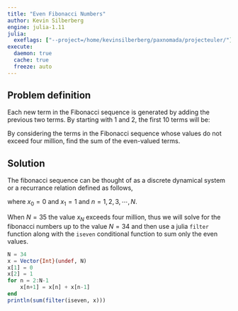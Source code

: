 ```yaml
---
title: "Even Fibonacci Numbers"
author: Kevin Silberberg
engine: julia-1.11
julia:
  exeflags: ["--project=/home/kevinsilberberg/paxnomada/projecteuler/"]
execute:
  daemon: true
  cache: true
  freeze: auto
---
```


## Problem definition

Each new term in the Fibonacci sequence is generated by adding the previous two terms. By starting with 1 and 2, the first 10 terms will be:

\begin{align}
1, 2, 3, 5, 8, 13, 21, 34, 55, 89, \cdots
\end{align}

By considering the terms in the Fibonacci sequence whose values do not exceed four million, find the sum of the even-valued terms.

## Solution

The fibonacci sequence can be thought of as a discrete dynamical system or a recurrance relation defined as follows,

\begin{align}
x_{n+1} = x_{n} + x_{n-1}
\end{align}

where $x_{0} = 0$ and $x_{1} = 1$ and $n = 1, 2, 3, \cdots, N$.

When $N = 35$ the value $x_{N}$ exceeds four million, thus we will solve for the fibonacci numbers up to the value $N = 34$ and then use a julia `filter` function along with the `iseven` conditional function to sum only the even values.

```julia
N = 34
x = Vector{Int}(undef, N)
x[1] = 0
x[2] = 1
for n = 2:N-1
    x[n+1] = x[n] + x[n-1]
end
println(sum(filter(iseven, x)))
```
